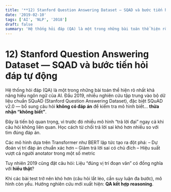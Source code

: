 ```yaml
---
title: '**12) Stanford Question Answering Dataset — SQAD và bước tiến hỏi đáp tự động**'
date: '2019-02-10'
tags: ['AI', 'NLP', '2018']
draft: false
summary: 'Hệ thống hỏi đáp (QA) là một trong những bài toán thể hiện rõ nhất khả năng hiểu ngôn ngữ của AI. Đầ'
---
```


# **12) Stanford Question Answering Dataset — SQAD và bước tiến hỏi đáp tự động**

Hệ thống hỏi đáp (QA) là một trong những bài toán thể hiện rõ nhất khả năng hiểu ngôn ngữ của AI. Đầu 2019, nhiều nghiên cứu tập trung vào bộ dữ liệu chuẩn SQuAD (Stanford Question Answering Dataset), đặc biệt SQuAD v2.0 — bổ sung câu hỏi **không có đáp án** để kiểm tra mô hình biết… **thừa nhận “không biết”**.

Đây là tiến bộ quan trọng, vì trước đó nhiều mô hình “trả lời đại” ngay cả khi câu hỏi không liên quan. Học cách từ chối trả lời sai khó hơn nhiều so với tìm đúng đáp án.

Các mô hình dựa trên Transformer như BERT lập tức tạo ra đột phá:
– Dự đoán vị trí đáp án chuẩn xác hơn
– Giảm trả lời sai có chủ đích
– Hiệu suất vượt cả người anotator trong một số metric

Tuy nhiên 2019 cũng đặt câu hỏi:
Liệu “đúng vị trí đoạn văn” có đồng nghĩa với **hiểu thật**?

Khi các bài test trở nên khó hơn (câu hỏi lắt léo, cần suy luận đa bước), mô hình còn yếu. Hướng nghiên cứu mới xuất hiện: **QA kết hợp reasoning**.